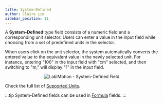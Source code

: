 ```yaml
---
title: System-Defined
author: Claire Lin
sidebar_position: 11
---
```



A **System-Defined** type field consists of a numeric field and a corresponding unit selector. Users can enter a value in the input field while choosing from a set of predefined units in the selector.

When users click on the unit selector, the system automatically converts the entered value to the equivalent value in the newly selected unit. For instance, entering "100" in the input field with "cm" selected, and then switching to "m," will display "1" in the input field.

<p align="center">
  <img src={fieldSystemDefined} alt="LabIMotion - System-Defined Field" />
</p>

Check the full list of [Supported Units](https://github.com/LabIMotion/labimotion/wiki/Supported-Units-of-System-Defined-Field).

:::tip
System-Defined fields can be used in [Formula](formula-field) fields.
:::
